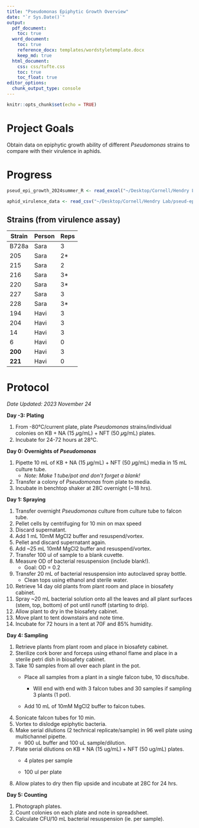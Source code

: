 ```yaml
---
title: "Pseudomonas Epiphytic Growth Overview"
date: "`r Sys.Date()`"
output:
  pdf_document:
    toc: true
  word_document:
    toc: true
    reference_docx: templates/wordstyletemplate.docx
    keep_md: true
  html_document:
    css: css/tufte.css
    toc: true
    toc_float: true
editor_options:
  chunk_output_type: console
---
```


```r
knitr::opts_chunk$set(echo = TRUE)
```

# Project Goals

Obtain data on epiphytic growth ability of different *Pseudomonas* strains to compare with their virulence in aphids.

# Progress

```r
pseud_epi_growth_2024summer_R <- read_excel("~/Desktop/Cornell/Hendry Lab/pseud-epi-growth/pseud_epi_growth_2024summer_R.xlsx")

aphid_virulence_data <- read_csv("~/Desktop/Cornell/Hendry Lab/pseud-epi-growth/others_data/virulence_new_all.csv")
```

## Strains (from virulence assay)

| Strain  | Person | Reps |
|---------|--------|------|
| B728a   | Sara   | 3    |
| 205     | Sara   | 2\*  |
| 215     | Sara   | 2    |
| 216     | Sara   | 3\*  |
| 220     | Sara   | 3\*  |
| 227     | Sara   | 3    |
| 228     | Sara   | 3\*  |
| 194     | Havi   | 3    |
| 204     | Havi   | 3    |
| 14      | Havi   | 3    |
| 6       | Havi   | 0    |
| **200** | Havi   | 3    |
| **221** | Havi   | 0    |

# Protocol

*Date Updated: 2023 November 24*

**Day -3: Plating**

1.  From -80°C/current plate, plate *Pseudomonas* strains/individual colonies on KB + NA (15 𝜇g/mL) + NFT (50 𝜇g/mL) plates.
2.  Incubate for 24-72 hours at 28°C.

**Day 0: Overnights of *Pseudomonas***

1.  Pipette 10 mL of KB + NA (15 𝜇g/mL) + NFT (50 𝜇g/mL) media in 15 mL culture tube.
    -   *Note: Make 1 tube/pot and don’t forget a blank!*
2.  Transfer a colony of *Pseudomonas* from plate to media.
3.  Incubate in benchtop shaker at 28C overnight (\~18 hrs).

**Day 1: Spraying**

1.  Transfer overnight *Pseudomonas* culture from culture tube to falcon tube.
2.  Pellet cells by centrifuging for 10 min on max speed
3.  Discard supernatant.
4.  Add 1 mL 10mM MgCl2 buffer and resuspend/vortex.
5.  Pellet and discard supernatant again.
6.  Add \~25 mL 10mM MgCl2 buffer and resuspend/vortex.
7.  Transfer 100 ul of sample to a blank cuvette.
8.  Measure OD of bacterial resuspension (include blank!).
    -   Goal: OD = 0.2
9.  Transfer 20 mL of bacterial resuspension into autoclaved spray bottle.
    -   Clean tops using ethanol and sterile water.
10. Retrieve 14 day old plants from plant room and place in biosafety cabinet.
11. Spray \~20 mL bacterial solution onto all the leaves and all plant surfaces (stem, top, bottom) of pot until runoff (starting to drip).
12. Allow plant to dry in the biosafety cabinet.
13. Move plant to tent downstairs and note time.
14. Incubate for 72 hours in a tent at 70F and 85% humidity.

**Day 4: Sampling**

1.  Retrieve plants from plant room and place in biosafety cabinet.
2.  Sterilize cork borer and forceps using ethanol flame and place in a sterile petri dish in biosafety cabinet.
3.  Take 10 samples from all over each plant in the pot.
    -   Place all samples from a plant in a single falcon tube, 10 discs/tube.

        -   Will end with end with 3 falcon tubes and 30 samples if sampling 3 plants (1 pot).

    -   Add 10 mL of 10mM MgCl2 buffer to falcon tubes.
4.  Sonicate falcon tubes for 10 min.
5.  Vortex to dislodge epiphytic bacteria.
6.  Make serial dilutions (2 technical replicate/sample) in 96 well plate using multichannel pipette.
    -   900 uL buffer and 100 uL sample/dilution.
7.  Plate serial dilutions on KB + NA (15 ug/mL) + NFT (50 ug/mL) plates.
    -   4 plates per sample

    -   100 ul per plate
8.  Allow plates to dry then flip upside and incubate at 28C for 24 hrs.

**Day 5: Counting**

1.  Photograph plates.
2.  Count colonies on each plate and note in spreadsheet.
3.  Calculate CFU/10 mL bacterial resuspension (ie. per sample).
